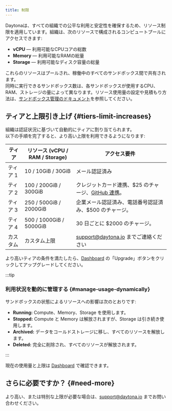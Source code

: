 ```yaml
---
title: 制限
---
```


Daytonaは、すべての組織での公平な利用と安定性を確保するため、リソース制限を適用しています。組織は、次のリソースで構成されるコンピュートプールにアクセスできます:

* **vCPU** — 利用可能なCPUコアの総数
* **Memory** — 利用可能なRAMの総量
* **Storage** — 利用可能なディスク容量の総量

これらのリソースはプールされ、稼働中のすべてのサンドボックス間で共有されます。\
同時に実行できるサンドボックス数は、各サンドボックスが使用するCPU、RAM、ストレージの量によって異なります。リソース使用量の設定や見積もり方法は、[サンドボックス管理のドキュメント](https://www.daytona.io/docs/sandbox-management/)を参照してください。

## ティアと上限引き上げ \{#tiers-limit-increases\}

組織は認証状況に基づいて自動的にティアに割り当てられます。\
以下の手順を完了すると、より高い上限を利用できるようになります:

| ティア   | リソース (vCPU / RAM / Storage) | アクセス要件                                                                                                            |
| ------ | -------------------------------- | ----------------------------------------------------------------------------------------------------------------------- |
| ティア 1 | 10 / 10GiB / 30GiB               | メール認証済み                                                                                                          |
| ティア 2 | 100 / 200GiB / 300GiB            | クレジットカード連携、$25 のチャージ、[GitHub 連携](https://www.daytona.io/docs/linked-accounts#how-to-link-an-account)。 |
| ティア 3 | 250 / 500GiB / 2000GiB           | 企業メール認証済み、電話番号認証済み、$500 のチャージ。                                                                   |
| ティア 4 | 500 / 1000GiB / 5000GiB          | 30 日ごとに $2000 のチャージ。                                                                                           |
| カスタム | カスタム上限                      | [support@daytona.io](mailto:support@daytona.io) までご連絡ください                                                       |

より高いティアの条件を満たしたら、[Dashboard](https://app.daytona.io/dashboard/limits) の「Upgrade」ボタンをクリックしてアップグレードしてください。

:::tip

### 利用状況を動的に管理する \{#manage-usage-dynamically\}

サンドボックスの状態によるリソースへの影響は次のとおりです:

* **Running:** Compute、Memory、Storage を使用します。
* **Stopped:** Compute と Memory は解放されますが、Storage は引き続き使用します。
* **Archived:** データをコールドストレージに移し、すべてのリソースを解放します。
* **Deleted:** 完全に削除され、すべてのリソースが解放されます。

:::

現在の使用量と上限は [Dashboard](https://app.daytona.io/dashboard/limits) で確認できます。

## さらに必要ですか？ \{#need-more\}

より高い、または特別な上限が必要な場合は、[support@daytona.io](mailto:support@daytona.io) までお問い合わせください。
